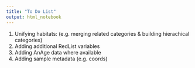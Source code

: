 ```yaml
---
title: "To Do List"
output: html_notebook
---
```


1. Unifying habitats: (e.g. merging related categories & building hierachical categories)
2. Adding additional RedList variables
3. Adding AnAge data where available
4. Adding sample metadata (e.g. coords)